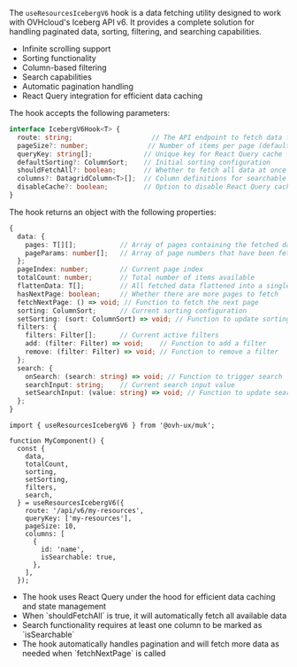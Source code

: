 
<Meta title="Manager UI Kit/Hooks/useResourcesIcebergV6" />

<StorybookHeading label="Overview" level={2} />

The `useResourcesIcebergV6` hook is a data fetching utility designed to work with OVHcloud's Iceberg API v6. It provides a complete solution for handling paginated data, sorting, filtering, and searching capabilities.

<StorybookHeading label="Features" level={3} />

- Infinite scrolling support
- Sorting functionality
- Column-based filtering
- Search capabilities
- Automatic pagination handling
- React Query integration for efficient data caching

<StorybookHeading label="Api" level={2} />

<StorybookHeading label="Parameters" level={3} />

The hook accepts the following parameters:

```typescript
interface IcebergV6Hook<T> {
  route: string;                    // The API endpoint to fetch data from
  pageSize?: number;               // Number of items per page (default: from defaultPageSize)
  queryKey: string[];             // Unique key for React Query cache
  defaultSorting?: ColumnSort;    // Initial sorting configuration
  shouldFetchAll?: boolean;       // Whether to fetch all data at once
  columns?: DatagridColumn<T>[];  // Column definitions for searchable fields
  disableCache?: boolean;         // Option to disable React Query caching
}
```

<StorybookHeading label="Return Value" level={3} />

The hook returns an object with the following properties:

```typescript
{
  data: {
    pages: T[][];           // Array of pages containing the fetched data
    pageParams: number[];   // Array of page numbers that have been fetched
  };
  pageIndex: number;        // Current page index
  totalCount: number;       // Total number of items available
  flattenData: T[];         // All fetched data flattened into a single array
  hasNextPage: boolean;     // Whether there are more pages to fetch
  fetchNextPage: () => void; // Function to fetch the next page
  sorting: ColumnSort;      // Current sorting configuration
  setSorting: (sort: ColumnSort) => void; // Function to update sorting
  filters: {
    filters: Filter[];      // Current active filters
    add: (filter: Filter) => void;    // Function to add a filter
    remove: (filter: Filter) => void; // Function to remove a filter
  };
  search: {
    onSearch: (search: string) => void; // Function to trigger search
    searchInput: string;    // Current search input value
    setSearchInput: (value: string) => void; // Function to update search input
  };
}
```

<StorybookHeading label="Example Usage" level={3} />

```tsx
import { useResourcesIcebergV6 } from '@ovh-ux/muk';

function MyComponent() {
  const {
    data,
    totalCount,
    sorting,
    setSorting,
    filters,
    search,
  } = useResourcesIcebergV6({
    route: '/api/v6/my-resources',
    queryKey: ['my-resources'],
    pageSize: 10,
    columns: [
      {
        id: 'name',
        isSearchable: true,
      },
    ],
  });
```

<StorybookHeading label="Notes" level={3} />

- The hook uses React Query under the hood for efficient data caching and state management
- When \`shouldFetchAll\` is true, it will automatically fetch all available data
- Search functionality requires at least one column to be marked as \`isSearchable\`
- The hook automatically handles pagination and will fetch more data as needed when \`fetchNextPage\` is called